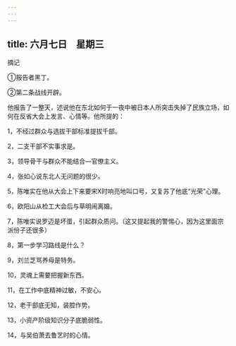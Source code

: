 ```yaml
---
---
---
```

title: 六月七日　星期三
---




摘记

①报告者黑丁。

②第二条战线开辟。

他报告了一整天，述说他在东北如何于一夜中被日本人所突击失掉了民族立场，如何在反省大会上发言、心情等。他所提的：

1，不经过群众与选拔干部标准提拔千部。

2，二支干部不实事求是。

3，领导骨干与群众不能结合―官僚主义。

4，张如心说东北人无问题的很少。

5，陈唯实在他从大会上下来要宋X时响亮地叫口号，又复苏了他底“光荣”心理。

6，欧阳山从检工大会后与草明闹离婚。

7，陈唯实说罗迈是坏蛋，引起群众质问。（这又提起我的警惕心，因为这里面宗派份子还很多）

8，第一步学习路线是什么？

9，刘兰芝骂养母是特务。

10，灵魂上需要把握新东西。

11，在工作中底精神过敏，不安心。

12，老干部底无知，装腔作势。

13，小资产阶级知识分子底脆弱性。

14，与吴伯萧去鲁艺时的心情。